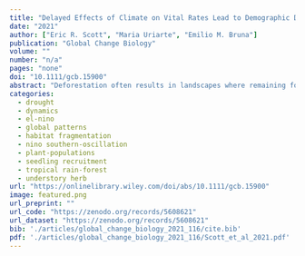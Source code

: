 ```yaml
---
title: "Delayed Effects of Climate on Vital Rates Lead to Demographic Divergence in Amazonian Forest Fragments"
date: "2021"
author: ["Eric R. Scott", "Maria Uriarte", "Emilio M. Bruna"]
publication: "Global Change Biology"
volume: ""
number: "n/a"
pages: "none"
doi: "10.1111/gcb.15900"
abstract: "Deforestation often results in landscapes where remaining forest habitat is highly fragmented, with remnants of different sizes embedded in an often highly contrasting matrix. Local extinction of species from individual fragments is common, but the demographic mechanisms underlying these extinctions are poorly understood. It is often hypothesized that altered environmental conditions in fragments drive declines in reproduction, recruitment, or survivorship. The Amazon basin, in addition to experiencing continuing fragmentation, is experiencing climate change-related increases in the frequency and intensity of droughts and unusually wet periods. Whether plant populations in tropical forest fragments are particularly susceptible to extremes in precipitation remains unclear. Most studies of plants in fragments are relatively short (1–6 years), focus on a single life-history stage, and often do not compare to populations in continuous forest. Even fewer studies consider delayed effects of climate on demographic vital rates despite the importance of delayed effects in studies that consider them. Using a decade of demographic and climate data from an experimentally fragmented landscape in the Central Amazon, we assess the effects of climate on populations of an understory herb (Heliconia acuminata, Heliconiaceae). We used distributed lag nonlinear models to understand the delayed effects of climate (measured as standardized precipitation evapotranspiration index, SPEI) on survival, growth, and flowering. We detected delayed effects of climate up to 36 months. Extremes in SPEI in the previous year reduced survival, drought in the wet season 8–11 months prior to the February census increased growth, and drought two dry seasons prior increased flowering probability. Effects of extremes in precipitation on survival and growth were more pronounced in forest fragments compared to continuous forest. The complex delayed effects of climate and habitat fragmentation in our study point to the importance of long-term demography experiments in understanding the effects of anthropogenic change on plant populations."
categories: 
  - drought
  - dynamics
  - el-nino
  - global patterns
  - habitat fragmentation
  - nino southern-oscillation
  - plant-populations
  - seedling recruitment
  - tropical rain-forest
  - understory herb
url: "https://onlinelibrary.wiley.com/doi/abs/10.1111/gcb.15900"
image: featured.png
url_preprint: ""
url_code: "https://zenodo.org/records/5608621"
url_dataset: "https://zenodo.org/records/5608621"
bib: './articles/global_change_biology_2021_116/cite.bib'
pdf: './articles/global_change_biology_2021_116/Scott_et_al_2021.pdf'
---
```

